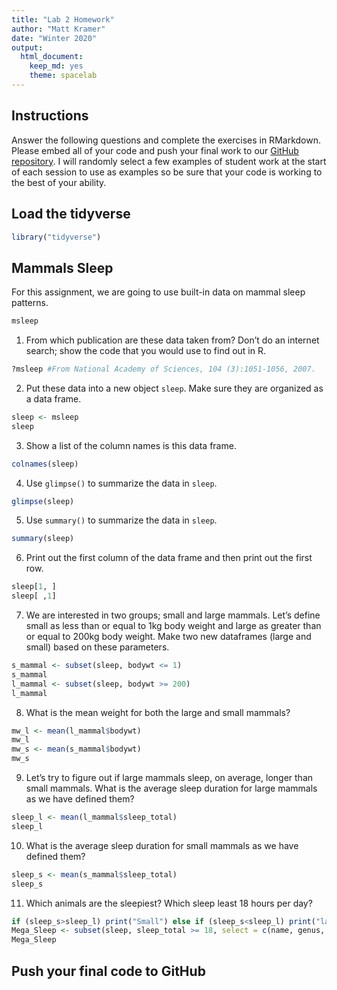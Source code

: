 ```yaml
---
title: "Lab 2 Homework"
author: "Matt Kramer"
date: "Winter 2020"
output:
  html_document: 
    keep_md: yes
    theme: spacelab
---
```


## Instructions
Answer the following questions and complete the exercises in RMarkdown. Please embed all of your code and push your final work to our [GitHub repository](https://github.com/FRS417-DataScienceBiologists). I will randomly select a few examples of student work at the start of each session to use as examples so be sure that your code is working to the best of your ability.

## Load the tidyverse
```r
library("tidyverse")
```

## Mammals Sleep
For this assignment, we are going to use built-in data on mammal sleep patterns.  
```r
msleep
```

1. From which publication are these data taken from? Don't do an internet search; show the code that you would use to find out in R.
```r
?msleep #From National Academy of Sciences, 104 (3):1051-1056, 2007.
```

2. Put these data into a new object `sleep`. Make sure they are organized as a data frame.  
```r
sleep <- msleep
sleep
```


3. Show a list of the column names is this data frame.
```r
colnames(sleep)
```


4. Use `glimpse()` to summarize the data in `sleep`.
```r
glimpse(sleep)
```


5. Use `summary()` to summarize the data in `sleep`.
```r
summary(sleep)
```


6. Print out the first column of the data frame and then print out the first row.
```r
sleep[1, ]
sleep[ ,1]
```


7. We are interested in two groups; small and large mammals. Let's define small as less than or equal to 1kg body weight and large as greater than or equal to 200kg body weight. Make two new dataframes (large and small) based on these parameters.  
```r
s_mammal <- subset(sleep, bodywt <= 1)
s_mammal
l_mammal <- subset(sleep, bodywt >= 200)
l_mammal
```


8. What is the mean weight for both the large and small mammals?
```r
mw_l <- mean(l_mammal$bodywt)
mw_l
mw_s <- mean(s_mammal$bodywt)
mw_s
```


9. Let's try to figure out if large mammals sleep, on average, longer than small mammals. What is the average sleep duration for large mammals as we have defined them?
```r
sleep_l <- mean(l_mammal$sleep_total)
sleep_l
```


10. What is the average sleep duration for small mammals as we have defined them?
```r
sleep_s <- mean(s_mammal$sleep_total)
sleep_s
```

11. Which animals are the sleepiest? Which sleep least 18 hours per day?  
```r
if (sleep_s>sleep_l) print("Small") else if (sleep_s<sleep_l) print("large") else print("Small and Large Same")
Mega_Sleep <- subset(sleep, sleep_total >= 18, select = c(name, genus, order, sleep_total))
Mega_Sleep
```


## Push your final code to GitHub